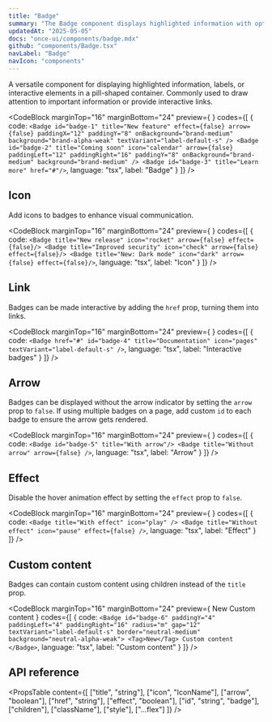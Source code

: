 ```yaml
---
title: "Badge"
summary: "The Badge component displays highlighted information with optional icon and arrow in a pill-shaped container."
updatedAt: "2025-05-05"
docs: "once-ui/components/badge.mdx"
github: "components/Badge.tsx"
navLabel: "Badge"
navIcon: "components"
---
```


A versatile component for displaying highlighted information, labels, or interactive elements in a pill-shaped container. Commonly used to draw attention to important information or provide interactive links.

<CodeBlock
  marginTop="16"
  marginBottom="24"
  preview={
    <Row gap="16" center>
      <Badge id="badge-1" title="New feature" effect={false} arrow={false} paddingX="12" paddingY="8" onBackground="brand-medium" background="brand-alpha-weak" textVariant="label-default-s" />
      <Badge id="badge-2" title="Coming soon" icon="calendar" arrow={false} paddingLeft="12" paddingRight="16" paddingY="8" onBackground="brand-medium" background="brand-medium" />
      <Badge id="badge-3" title="Learn more" textVariant="code-default-s" href="#"/>
    </Row>
  }
  codes={[
    {
      code:
`<Badge id="badge-1" title="New feature" effect={false} arrow={false} paddingX="12" paddingY="8" onBackground="brand-medium" background="brand-alpha-weak" textVariant="label-default-s" />
<Badge id="badge-2" title="Coming soon" icon="calendar" arrow={false} paddingLeft="12" paddingRight="16" paddingY="8" onBackground="brand-medium" background="brand-medium" />
<Badge id="badge-3" title="Learn more" href="#"/>`,
      language: "tsx",
      label: "Badge"
    }
  ]}
/>

## Icon

Add icons to badges to enhance visual communication.

<CodeBlock
  marginTop="16"
  marginBottom="24"
  preview={
    <Row gap="16" horizontal="center">
      <Badge title="New release" icon="rocket" arrow={false} effect={false}/>
      <Badge title="Improved security" icon="check" arrow={false} effect={false}/>
      <Badge title="New: Dark mode" icon="dark" arrow={false} effect={false}/>
    </Row>
  }
  codes={[
    {
      code:
`<Badge title="New release" icon="rocket" arrow={false} effect={false}/>
<Badge title="Improved security" icon="check" arrow={false} effect={false}/>
<Badge title="New: Dark mode" icon="dark" arrow={false} effect={false}/>`,
      language: "tsx",
      label: "Icon"
    }
  ]}
/>

## Link

Badges can be made interactive by adding the `href` prop, turning them into links.

<CodeBlock
  marginTop="16"
  marginBottom="24"
  preview={
    <Row gap="16" horizontal="center">
      <Badge href="#" id="badge-4" title="Documentation" icon="pages" textVariant="label-default-s" />
    </Row>
  }
  codes={[
    {
      code:
`<Badge href="#" id="badge-4" title="Documentation" icon="pages" textVariant="label-default-s" />`,
      language: "tsx",
      label: "Interactive badges"
    }
  ]}
/>

## Arrow

Badges can be displayed without the arrow indicator by setting the `arrow` prop to `false`. If using multiple badges on a page, add custom `id` to each badge to ensure the arrow gets rendered.

<CodeBlock
  marginTop="16"
  marginBottom="24"
  preview={
    <Row gap="16" horizontal="center">
      <Badge id="badge-5" title="With arrow"/>
      <Badge title="Without arrow" arrow={false} />
    </Row>
  }
  codes={[
    {
      code:
`<Badge id="badge-5" title="With arrow"/>
<Badge title="Without arrow" arrow={false} />`,
      language: "tsx",
      label: "Arrow"
    }
  ]}
/>

## Effect

Disable the hover animation effect by setting the `effect` prop to `false`.

<CodeBlock
  marginTop="16"
  marginBottom="24"
  preview={
    <Row gap="16" horizontal="center">
      <Badge title="With effect" textVariant="label-default-s" icon="play" />
      <Badge title="Without effect" textVariant="label-default-s" icon="pause" effect={false} />
    </Row>
  }
  codes={[
    {
      code:
`<Badge title="With effect" icon="play" />
<Badge title="Without effect" icon="pause" effect={false} />`,
      language: "tsx",
      label: "Effect"
    }
  ]}
/>

## Custom content

Badges can contain custom content using children instead of the `title` prop.

<CodeBlock
  marginTop="16"
  marginBottom="24"
  preview={
    <Badge id="badge-6" paddingY="4" paddingLeft="4" paddingRight="16" radius="m" gap="12" textVariant="label-default-s" border="neutral-medium" background="neutral-alpha-weak">
      <Tag>New</Tag>
      Custom content
    </Badge>
  }
  codes={[
    {
      code:
`<Badge id="badge-6" paddingY="4" paddingLeft="4" paddingRight="16" radius="m" gap="12" textVariant="label-default-s" border="neutral-medium" background="neutral-alpha-weak">
    <Tag>New</Tag>
    Custom content
</Badge>`,
      language: "tsx",
      label: "Custom content"
    }
  ]}
/>

## API reference

<PropsTable
  content={[
    ["title", "string"],
    ["icon", "IconName"],
    ["arrow", "boolean"],
    ["href", "string"],
    ["effect", "boolean"],
    ["id", "string", "badge"],
    ["children"],
    ["className"],
    ["style"],
    ["...flex"]
  ]}
/>